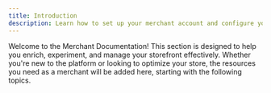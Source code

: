 ```yaml
---
title: Introduction
description: Learn how to set up your merchant account and configure your storefront.
---
```



Welcome to the Merchant Documentation! This section is designed to help you enrich, experiment, and manage your storefront effectively. Whether you're new to the platform or looking to optimize your store, the resources you need as a merchant will be added here, starting with the following topics.

<CardGrid>
  <LinkCard
    noborder
    icon='document'
    title="Enrichment"
    description="Learn how to enrich your storefront with the latest features and enhancements."
    link="/merchants/get-started/enrichment/"
    rightIcon="right-arrow"
  />
  <LinkCard
    noborder
    icon='document'
    title="Experiments"
    description="Learn how to set up and manage campaign experiments to optimize your storefront."
    link="/merchants/get-started/experiments/"
    rightIcon="right-arrow"
  />
  <LinkCard
    noborder
    icon='document'
    title="Multi-store setup"
    description="Learn how to build blocks and configure the storefront structure based on Edge Delivery Services (EDS)."
    link="/merchants/get-started/multistore/"
    rightIcon="right-arrow"
  />
  <LinkCard
    noborder
    icon='document'
    title="Terms and Conditions"
    description="Learn how to set up your terms and conditions for your storefront."
    link="/merchants/get-started/terms-and-conditions/"
    rightIcon="right-arrow"
  />
  <LinkCard
    noborder
    icon='document'
    title="Product Recommendations"
    description="Learn how to set up product recommendations for your storefront."
    link="/merchants/get-started/product-recommendations/"
    rightIcon="right-arrow"
  />
</CardGrid>
